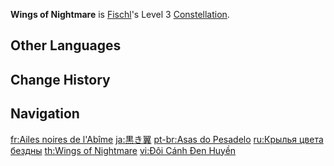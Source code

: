 {{Constellation Infobox
|image       = Constellation Wings of Nightmare.png
|description = Increases the Level of [[Nightrider]] by 3.<br>Maximum upgrade level is 15.
|level       = 3
|character   = Fischl
|utility1    = Talent Level Increase
|utility2    = Elemental Skill Level Increase
}}
'''Wings of Nightmare''' is [[Fischl]]'s Level 3 [[Constellation]].

==Other Languages==
{{Other Languages
|en      = Wings of Nightmare
|zhs     = 渊色黑翼
|zhs_rm  = Yuān sè hēi yì
|zht     = 淵色黑翼
|zht_rm  = Yuān sè hēi yì
|zh_tl   = 
|ja      = 黒き翼
|ja_rm   = Kuroki Tsubasa
|ja_tl   = Black Wings
|ko      = 심연색의 검은 날개
|ko_rm   = Simyeonsaek-ui Geomeun Nalgae
|ko_tl   = Abyssal Black Wing
|es      = Alas sombrías
|es_tl   = Gloomy Wings
|fr      = Ailes noires de l'Abîme
|fr_tl   = Black Wings of the Abyss
|ru      = Крылья цвета бездны
|ru_tl   = Wings of Abyss' Color
|th      = Wings of Nightmare
|vi      = Đôi Cánh Đen Huyền
|vi_tl   = Pitch-Black Wings
|de      = Tiefschwarze Flügel
|de_tl   = Pitch-Black Wings
|id      = Wings of Nightmare
|pt      = Asas do Pesadelo
|pt_tl   = Wings of Nightmare
|tr      = Kabus Kanatları
|tr_tl   = Nightmare Wings
|it      = Ali nere come la pece
|it_tl   = 
}}

==Change History==
{{Change History|1.0}}

==Navigation==
{{Talent Navbox|Fischl}}

[[fr:Ailes noires de l'Abîme]]
[[ja:黒き翼]]
[[pt-br:Asas do Pesadelo]]
[[ru:Крылья цвета бездны]]
[[th:Wings of Nightmare]]
[[vi:Đôi Cánh Đen Huyền]]
